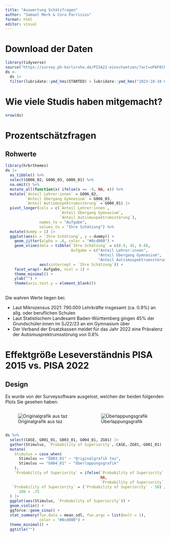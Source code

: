 ```yaml
---
title: "Auswertung Schätzfragen"
author: "Samuel Merk & Cora Parrisius"
format: html
editor: visual
---
```


# Download der Daten

```r
library(tidyverse)
source("https://survey.ph-karlsruhe.de/PISA22-einschaetzen/?act=oPAF8Chqu9MExebQDfSwWC2F&vQuality&rScript")
ds <- 
  ds |>
  filter(lubridate::ymd_hms(STARTED) > lubridate::ymd_hms("2023-10-10 08:00:00"))
```

# Wie viele Studis haben mitgemacht?

```r
nrow(ds)
```

# Prozentschätzfragen

## Rohwerte

```r
library(hrbrthemes)
ds |> 
  as_tibble() %>% 
  select(G006_02, G006_03, G006_01) %>% 
  na.omit() %>% 
  mutate_all(function(x) ifelse(x == -9, NA, x)) %>% 
  mutate(`Anteil Lehrer:innen` = G006_02,
         `Anteil Übergang Gymnasium` = G006_03,
         `Anteil Autismuspektrumsstörung` = G006_01) |>
  pivot_longer(cols = c(`Anteil Lehrer:innen`, 
                        `Anteil Übergang Gymnasium`,
                        `Anteil Autismuspektrumsstörung`),
               names_to = "Aufgabe", 
               values_to = "Ihre Schätzung") %>% 
  mutate(dummy = 1) |> 
  ggplot(aes(x = `Ihre Schätzung`, y = dummy)) +
    geom_jitter(alpha = .6, color = "#8cd000") +
    geom_vline(data = tibble(`Ihre Schätzung` = c(0.9, 45, 0.8),
                             Aufgabe = c("Anteil Lehrer:innen",
                                         "Anteil Übergang Gymnasium",
                                         "Anteil Autismuspektrumsstörung")),
               aes(xintercept = `Ihre Schätzung`)) +
    facet_wrap(~ Aufgabe, ncol = 1) +
    theme_minimal() +
    ylab("") +
    theme(axis.text.y = element_blank())
  

```

Die wahren Werte liegen bei:

- Laut Mikrozensus 2021: 790.000 Lehrkräfte insgesamt (ca. 0.9%) an allg. oder beruflichen Schulen
- Laut Statistischem Landesamt Baden-Württemberg gingen 45% der Grundschüler:innen im SJ22/23 an ein Gymnasium über
- Der Verband der Ersatzkassen meldet für das Jahr 2022 eine Prävalenz der Autismusprektrumsstörung von 0.8% 

# Effektgröße Leseverständnis PISA 2015 vs. PISA 2022
## Design

Es wurde von der Surveysoftware ausgelost, welchen der beiden folgenden Plots Sie gesehen haben:

:::: {.columns}

::: {.column width='50%'}
![Originalgrafik aus taz](PISA_verlauf.jpeg)
:::

::: {.column width='50%'}
![Überlappungsgrafik](true_eff.png)
:::

::::


```r
ds %>% 
  select(CASE, G001_01, G003_01, G004_01, ZG01) |>
  gather(Stimulus, `Probability of Superiority`,-CASE,-ZG01,-G001_01) |>
  mutate(
    Stimulus = case_when(
      Stimulus == "G003_01" ~ "Originalgrafik taz",
      Stimulus == "G004_01" ~ "Überlappungsgrafik"
    ),
    `Probability of Superiority` = ifelse(`Probability of Superiority` < 0, 
                                          NA,
                                          `Probability of Superiority`),
   `Probability of Superiority` = (`Probability of Superiority` - 50) /
      200 + .75
  ) |> 
  ggplot(aes(Stimulus, `Probability of Superiority`)) +
  geom_violin() +
  ggforce::geom_sina() + 
  stat_summary(fun.data = mean_sdl, fun.args = list(mult = 1),
               color = "#8cd000") +
  theme_minimal() +
  ggtitle("")
```

